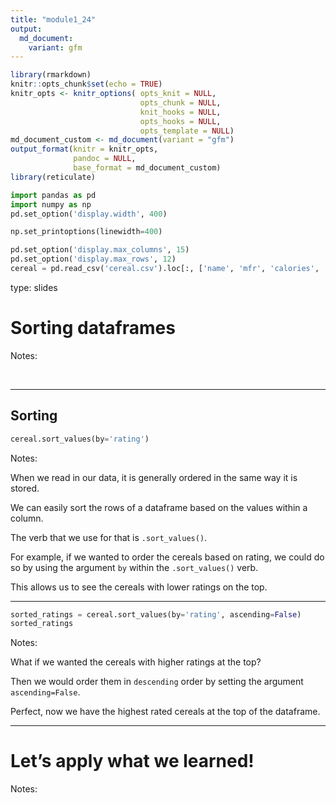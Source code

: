 ---
title: "module1_24"
output: 
  md_document:
    variant: gfm
---


```{r setup, include=FALSE}
library(rmarkdown)
knitr::opts_chunk$set(echo = TRUE)
knitr_opts <- knitr_options( opts_knit = NULL,
                             opts_chunk = NULL,
                             knit_hooks = NULL,
                             opts_hooks = NULL,
                             opts_template = NULL)
md_document_custom <- md_document(variant = "gfm")
output_format(knitr = knitr_opts,
              pandoc = NULL,
              base_format = md_document_custom)
library(reticulate)
```


```{python include=FALSE}
import pandas as pd
import numpy as np
pd.set_option('display.width', 400)

np.set_printoptions(linewidth=400)

pd.set_option('display.max_columns', 15)
pd.set_option('display.max_rows', 12)
cereal = pd.read_csv('cereal.csv').loc[:, ['name', 'mfr', 'calories', 'shelf', 'weight', 'cups', 'rating']]
```


type: slides

# Sorting dataframes 


Notes: 

<br>

---

## Sorting


```{python}
cereal.sort_values(by='rating')
```



Notes:

When we read in our data, it is generally ordered in the same way it is stored. 

We can easily sort the rows of a dataframe based on the values within a column.

The verb that we use for that is `.sort_values()`.

For example, if we wanted to order the cereals based on rating, we could do so by using the argument `by` within the `.sort_values()` verb. 

This allows us to see the cereals with lower ratings on the top.

---



```{python}
sorted_ratings = cereal.sort_values(by='rating', ascending=False)
sorted_ratings
```


Notes: 

What if we wanted the cereals with higher ratings at the top?  

Then we would order them in `descending` order by setting the argument `ascending=False`.

Perfect, now we have the highest rated cereals at the top of the dataframe.  

---


# Let’s apply what we learned!

Notes: 

<br>
